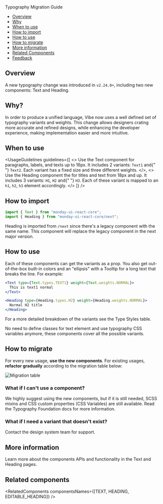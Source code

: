 
<Meta title="Typography Migration Guide" />

<ComponentName withFoundationBackground>Typography Migration Guide</ComponentName>

- [Overview](#overview)
- [Why](#why)
- [When to use](#when-to-use)
- [How to import](#how-to-import)
- [How to use](#how-to-use)
- [How to migrate](#how-to-migrate)
- [More information](#more-information)
- [Related Components](#related-components)
- [Feedback](#feedback)

## Overview

A new typography change was introduced in `v2.24.0+`, including two new components: <Link href="/?path=/docs/text-text--overview" withoutSpacing target={Link.targets.PARENT}> Text </Link> and <Link href="/?path=/docs/text-heading--overview" withoutSpacing target={Link.targets.PARENT}>
Heading</Link>.

## Why?

In order to produce a unified language, Vibe now uses a well defined set of typography variants and weights.
This change allows designers crating more accurate and refined designs, while enhancing the developer experience, making implementation easier and more intuitive.

## When to use

<UsageGuidelines
  guidelines={[
    <>
      Use the
      <Link href="/?path=/docs/text-text--overview" target={Link.targets.PARENT}>
        Text
      </Link>
      component for paragraphs, labels, and texts up to 16px. It includes 2 variants: <code>Text1</code> and{" "}
      <code>Text2</code>. Each variant has a fixed size and three different weights.
    </>,
    <>
      Use the
      <Link href="/?path=/docs/text-heading--overview" target={Link.targets.TOP}>
        Heading
      </Link>
      component the for titles and text from 18px and up. It includes 3 variants: <code>H1</code>, <code>H2</code> and{" "}
      <code>H3</code>. Each of these variant is mapped to an <code>h1</code>, <code>h2</code>, <code>h3</code> element
      accordingly.
    </>
  ]}
/>

## How to import

```js
import { Text } from "monday-ui-react-core";
import { Heading } from "monday-ui-react-core/next";
```

<Tip emoji="⚠️" title="Notice">
  Heading is imported from <code>/next</code> since there's a legacy component with the same name. This component will
  replace the legacy component in the next major version.
</Tip>

## How to use

Each of these components can get the variants as a prop. You also get out-of-the-box built-in colors and an "ellipsis" with a Tooltip for a long text that breaks the line. For example:

```jsx
<Text type={Text.types.TEXT1} weight={Text.weights.NORMAL}>
  This is text1 normal
</Text>
```

```jsx
<Heading type={Heading.types.H2} weight={Heading.weights.NORMAL}>
  Normal H2 title
</Heading>
```

For a more detailed breakdown of the variants see the <Link href="/?path=/docs/foundations-typography--page#type-styles" withoutSpacing target={Link.targets.PARENT}>Type Styles table</Link>.

<Tip title="Notice">
  No need to define classes for text element and use typography CSS variables anymore, these components cover all the
  possible variants.
</Tip>

## How to migrate

For every new usage, <strong>use the new components</strong>. For existing usages, <strong>refactor gradually</strong> according to the migration table below:

<img src={migrationTable} alt="Migration table" />

### What if I can't use a component?

We highly suggest using the new components, but if it is still needed, SCSS mixins and CSS custom properties (CSS Variables) are still available. Read the <Link href="/?path=/docs/foundations-typography--page" withoutSpacing target={Link.targets.PARENT}>Typography Foundation</Link> docs for more information.

### What if I need a variant that doesn't exist?

Contact the design system team for support.

## More information

Learn more about the components APIs and functionality in the <Link href="/?path=/docs/text-text--overview" withoutSpacing target={Link.targets.PARENT}> Text </Link> and <Link href="/?path=/docs/text-heading--overview" withoutSpacing target={Link.targets.PARENT}>
Heading</Link> pages.

## Related components

<RelatedComponents componentsNames={[TEXT, HEADING, EDITABLE_HEADING]} />
